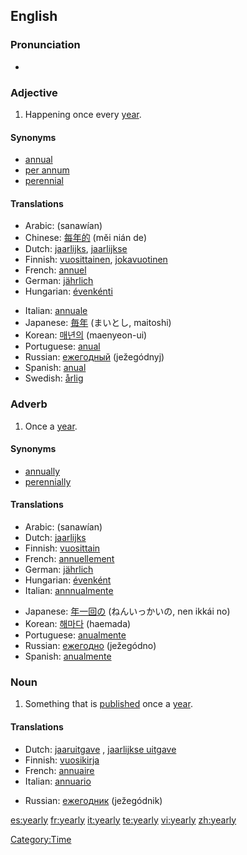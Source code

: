 ==English==

===Pronunciation===
*{{audio|en-us-yearly.ogg|Audio (US)}}

===Adjective===
{{en-adj|-}}

# Happening once every [[year]].

====Synonyms====
*[[annual]]
*[[per annum]]
*[[perennial]]

====Translations====
{{top}}
*Arabic: {{ARchar|[[سنويًا]]}} (sanawían)
*Chinese: [[每年的]] (měi nián de)
*Dutch: [[jaarlijks]], [[jaarlijkse]]
*Finnish: [[vuosittainen]], [[jokavuotinen]]
*French: [[annuel]] {{m}}
*German: [[jährlich]]
*Hungarian: [[évenkénti]]
{{mid}}
*Italian: [[annuale]]
*Japanese: [[毎年]] (まいとし, maitoshi)
*Korean: [[매년의]] (maenyeon-ui)
*Portuguese: [[anual]]
*Russian: [[ежегодный]] (ježegódnyj)
*Spanish: [[anual]]
*Swedish: [[årlig]]
{{bottom}}

===Adverb===
{{en-adv|-}}

# Once a [[year]].

====Synonyms====
*[[annually]]
*[[perennially]]

====Translations====
{{top}}
*Arabic: {{ARchar|[[سنويًا]]}} (sanawían)
*Dutch: [[jaarlijks]]
*Finnish: [[vuosittain]]
*French: [[annuellement]]
*German: [[jährlich]]
*Hungarian: [[évenként]]
*Italian: [[annnualmente]]
{{mid}}
*Japanese: [[年一回]][[の]] (ねんいっかいの, nen ikkái no)
*Korean: [[해마다]] (haemada)
*Portuguese: [[anualmente]]
*Russian: [[ежегодно]] (ježegódno)
*Spanish: [[anualmente]]
{{bottom}}

===Noun===
{{en-noun|yearl|ies}}

# Something that is [[publish]]ed once a [[year]].

====Translations====
{{top}}
*Dutch: [[jaaruitgave]] {{f}}, [[jaarlijkse uitgave]] {{f}}
*Finnish: [[vuosikirja]]
*French: [[annuaire]] {{m}}
*Italian: [[annuario]] {{m}}
{{mid}}
*Russian: [[ежегодник]] (ježegódnik) {{m}}
{{bottom}}

[[Category:Time]]

[[es:yearly]]
[[fr:yearly]]
[[it:yearly]]
[[te:yearly]]
[[vi:yearly]]
[[zh:yearly]]